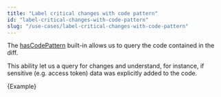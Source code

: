 ---
title: "Label critical changes with code pattern"
id: "label-critical-changes-with-code-pattern"
slug: "/use-cases/label-critical-changes-with-code-pattern"
---


The [hasCodePattern](/guides/built-ins#hascodepattern) built-in allows us to query the code contained in the diff.

This ability let us a query for changes and understand, for instance, if sensitive (e.g. access token) data was explicitly added to the code.

<CodeBlock language="yml" title="reviewpad.yml">{Example}</CodeBlock>
